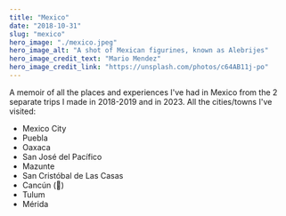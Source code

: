 ```yaml
---
title: "Mexico"
date: "2018-10-31"
slug: "mexico"
hero_image: "./mexico.jpeg"
hero_image_alt: "A shot of Mexican figurines, known as Alebrijes"
hero_image_credit_text: "Mario Mendez"
hero_image_credit_link: "https://unsplash.com/photos/c64AB11j-po"
---
```


A memoir of all the places and experiences I've had in Mexico from the 2 separate trips I made in 2018-2019 and in 2023. All the cities/towns I've visited:

- Mexico City
- Puebla
- Oaxaca
- San José del Pacífico
- Mazunte
- San Cristóbal de Las Casas
- Cancún (🤢)
- Tulum
- Mérida
